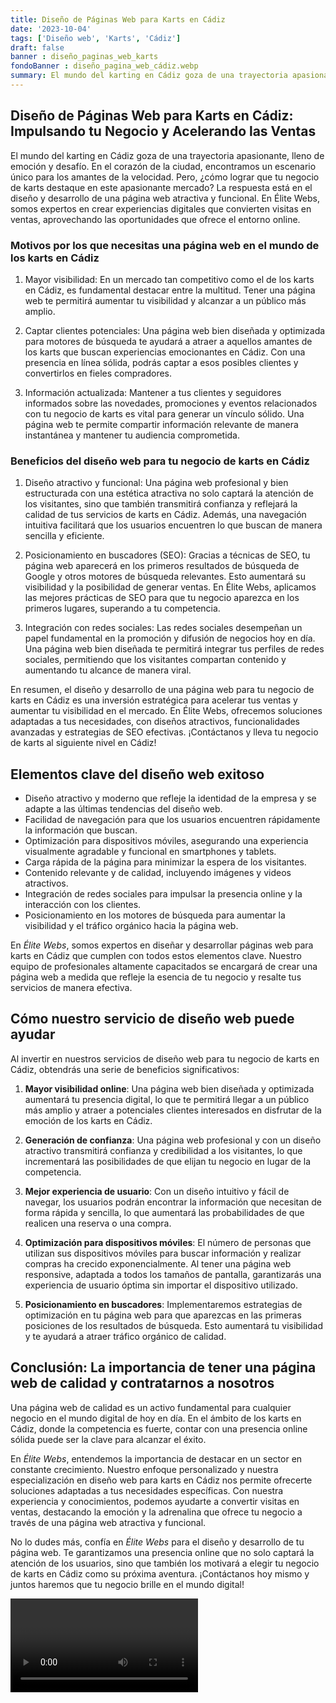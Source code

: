 ```yaml
---
title: Diseño de Páginas Web para Karts en Cádiz
date: '2023-10-04'
tags: ['Diseño web', 'Karts', 'Cádiz']
draft: false
banner : diseño_paginas_web_karts
fondoBanner : diseño_pagina_web_cádiz.webp
summary: El mundo del karting en Cádiz goza de una trayectoria apasionante, lleno de emoción y desafío. En el corazón de la ciudad, encontramos un escenario único para los amantes de la velocidad. Pero, ¿cómo lograr que tu negocio de karts destaque en este apasionante mercado? La respuesta está en el diseño y desarrollo de una página web atractiva y funcional. En Élite Webs, somos expertos en crear experiencias digitales que convierten visitas en ventas, aprovechando las oportunidades que ofrece el entorno online.
---
```


## Diseño de Páginas Web para Karts en Cádiz: Impulsando tu Negocio y Acelerando las Ventas

El mundo del karting en Cádiz goza de una trayectoria apasionante, lleno de emoción y desafío. En el corazón de la ciudad, encontramos un escenario único para los amantes de la velocidad. Pero, ¿cómo lograr que tu negocio de karts destaque en este apasionante mercado? La respuesta está en el diseño y desarrollo de una página web atractiva y funcional. En Élite Webs, somos expertos en crear experiencias digitales que convierten visitas en ventas, aprovechando las oportunidades que ofrece el entorno online.

### Motivos por los que necesitas una página web en el mundo de los karts en Cádiz

1. Mayor visibilidad: En un mercado tan competitivo como el de los karts en Cádiz, es fundamental destacar entre la multitud. Tener una página web te permitirá aumentar tu visibilidad y alcanzar a un público más amplio.

2. Captar clientes potenciales: Una página web bien diseñada y optimizada para motores de búsqueda te ayudará a atraer a aquellos amantes de los karts que buscan experiencias emocionantes en Cádiz. Con una presencia en línea sólida, podrás captar a esos posibles clientes y convertirlos en fieles compradores.

3. Información actualizada: Mantener a tus clientes y seguidores informados sobre las novedades, promociones y eventos relacionados con tu negocio de karts es vital para generar un vínculo sólido. Una página web te permite compartir información relevante de manera instantánea y mantener tu audiencia comprometida.

### Beneficios del diseño web para tu negocio de karts en Cádiz

1. Diseño atractivo y funcional: Una página web profesional y bien estructurada con una estética atractiva no solo captará la atención de los visitantes, sino que también transmitirá confianza y reflejará la calidad de tus servicios de karts en Cádiz. Además, una navegación intuitiva facilitará que los usuarios encuentren lo que buscan de manera sencilla y eficiente.

2. Posicionamiento en buscadores (SEO): Gracias a técnicas de SEO, tu página web aparecerá en los primeros resultados de búsqueda de Google y otros motores de búsqueda relevantes. Esto aumentará su visibilidad y la posibilidad de generar ventas. En Élite Webs, aplicamos las mejores prácticas de SEO para que tu negocio aparezca en los primeros lugares, superando a tu competencia.

3. Integración con redes sociales: Las redes sociales desempeñan un papel fundamental en la promoción y difusión de negocios hoy en día. Una página web bien diseñada te permitirá integrar tus perfiles de redes sociales, permitiendo que los visitantes compartan contenido y aumentando tu alcance de manera viral.

En resumen, el diseño y desarrollo de una página web para tu negocio de karts en Cádiz es una inversión estratégica para acelerar tus ventas y aumentar tu visibilidad en el mercado. En Élite Webs, ofrecemos soluciones adaptadas a tus necesidades, con diseños atractivos, funcionalidades avanzadas y estrategias de SEO efectivas. ¡Contáctanos y lleva tu negocio de karts al siguiente nivel en Cádiz!

<GifSeo />

<Cta />

## Elementos clave del diseño web exitoso

- Diseño atractivo y moderno que refleje la identidad de la empresa y se adapte a las últimas tendencias del diseño web.
- Facilidad de navegación para que los usuarios encuentren rápidamente la información que buscan.
- Optimización para dispositivos móviles, asegurando una experiencia visualmente agradable y funcional en smartphones y tablets.
- Carga rápida de la página para minimizar la espera de los visitantes.
- Contenido relevante y de calidad, incluyendo imágenes y videos atractivos.
- Integración de redes sociales para impulsar la presencia online y la interacción con los clientes.
- Posicionamiento en los motores de búsqueda para aumentar la visibilidad y el tráfico orgánico hacia la página web.

En *Élite Webs*, somos expertos en diseñar y desarrollar páginas web para karts en Cádiz que cumplen con todos estos elementos clave. Nuestro equipo de profesionales altamente capacitados se encargará de crear una página web a medida que refleje la esencia de tu negocio y resalte tus servicios de manera efectiva.

## Cómo nuestro servicio de diseño web puede ayudar

Al invertir en nuestros servicios de diseño web para tu negocio de karts en Cádiz, obtendrás una serie de beneficios significativos:

1. **Mayor visibilidad online**: Una página web bien diseñada y optimizada aumentará tu presencia digital, lo que te permitirá llegar a un público más amplio y atraer a potenciales clientes interesados en disfrutar de la emoción de los karts en Cádiz.

2. **Generación de confianza**: Una página web profesional y con un diseño atractivo transmitirá confianza y credibilidad a los visitantes, lo que incrementará las posibilidades de que elijan tu negocio en lugar de la competencia.

3. **Mejor experiencia de usuario**: Con un diseño intuitivo y fácil de navegar, los usuarios podrán encontrar la información que necesitan de forma rápida y sencilla, lo que aumentará las probabilidades de que realicen una reserva o una compra.

4. **Optimización para dispositivos móviles**: El número de personas que utilizan sus dispositivos móviles para buscar información y realizar compras ha crecido exponencialmente. Al tener una página web responsive, adaptada a todos los tamaños de pantalla, garantizarás una experiencia de usuario óptima sin importar el dispositivo utilizado.

5. **Posicionamiento en buscadores**: Implementaremos estrategias de optimización en tu página web para que aparezcas en las primeras posiciones de los resultados de búsqueda. Esto aumentará tu visibilidad y te ayudará a atraer tráfico orgánico de calidad.

## Conclusión: La importancia de tener una página web de calidad y contratarnos a nosotros

Una página web de calidad es un activo fundamental para cualquier negocio en el mundo digital de hoy en día. En el ámbito de los karts en Cádiz, donde la competencia es fuerte, contar con una presencia online sólida puede ser la clave para alcanzar el éxito.

En *Élite Webs*, entendemos la importancia de destacar en un sector en constante crecimiento. Nuestro enfoque personalizado y nuestra especialización en diseño web para karts en Cádiz nos permite ofrecerte soluciones adaptadas a tus necesidades específicas. Con nuestra experiencia y conocimientos, podemos ayudarte a convertir visitas en ventas, destacando la emoción y la adrenalina que ofrece tu negocio a través de una página web atractiva y funcional.

No lo dudes más, confía en *Élite Webs* para el diseño y desarrollo de tu página web. Te garantizamos una presencia online que no solo captará la atención de los usuarios, sino que también los motivará a elegir tu negocio de karts en Cádiz como su próxima aventura. ¡Contáctanos hoy mismo y juntos haremos que tu negocio brille en el mundo digital!

<Video />

<CtaBot job='Karts' city='Cádiz'/>

<Gmaps query='Cádiz+españa+maps' />